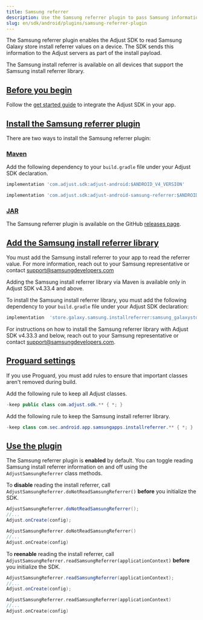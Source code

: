 ```yaml
---
title: Samsung referrer
description: Use the Samsung referrer plugin to pass Samsung information to Adjust.
slug: en/sdk/android/plugins/samsung-referrer-plugin
---
```


The Samsung referrer plugin enables the Adjust SDK to read Samsung Galaxy store install referrer values on a device. The SDK sends this information to the Adjust servers as part of the install payload.

The Samsung install referrer is available on all devices that support the Samsung install referrer library.

## [Before you begin](before-you-begin)

Follow the [get started guide](/en/sdk/android) to integrate the Adjust SDK in your app.

## [Install the Samsung referrer plugin](install-the-samsung-referrer-plugin)

There are two ways to install the Samsung referrer plugin:

### [Maven](maven)

Add the following dependency to your `build.gradle` file under your Adjust SDK declaration.

<CodeBlock title="build.gradle">

```groovy
implementation 'com.adjust.sdk:adjust-android:$ANDROID_V4_VERSION'

implementation 'com.adjust.sdk:adjust-android-samsung-referrer:$ANDROID_V4_VERSION'

```

</CodeBlock>

### [JAR](jar)

The Samsung referrer plugin is available on the GitHub [releases page](https://github.com/adjust/android_sdk/releases/latest).

## [Add the Samsung install referrer library](add-the-samsung-install-referrer-library)

You must add the Samsung install referrer to your app to read the referrer value. For more information, reach out to your Samsung representative or contact support@samsungdevelopers.com

<Accordion title="Adjust SDK v4.33.4 and above">

<Callout type="important">

Adding the Samsung install referrer library via Maven is available only in Adjust SDK v4.33.4 and above.

</Callout>

To install the Samsung install referrer library, you must add the following dependency to your `build.gradle` file under your Adjust SDK declaration:

<CodeBlock title="build.gradle">

```groovy
implementation  'store.galaxy.samsung.installreferrer:samsung_galaxystore_install_referrer:3.0.1'
```

</CodeBlock>

</Accordion>

<Accordion title="Adjust SDK v4.33.3 and below">

For instructions on how to install the Samsung referrer library with Adjust SDK v4.33.3 and below, reach out to your Samsung representative or contact support@samsungdevelopers.com.

</Accordion>

## [Proguard settings](proguard-settings)

If you use Proguard, you must add rules to ensure that important classes aren't removed during build.

Add the following rule to keep all Adjust classes.

<CodeBlock title="Proguard.pro">

```java
-keep public class com.adjust.sdk.** { *; }
```

</CodeBlock>

Add the following rule to keep the Samsung install referrer library.

<CodeBlock title="Proguard.pro">

```java
-keep class com.sec.android.app.samsungapps.installreferrer.** { *; }
```

</CodeBlock>

## [Use the plugin](use-the-plugin)

The Samsung referrer plugin is **enabled** by default. You can toggle reading Samsung install referrer information on and off using the `AdjustSamsungReferrer` class methods.

To **disable** reading the install referrer, call `AdjustSamsungReferrer.doNotReadSamsungReferrer()` **before** you initialize the SDK.

<Tabs>
<Tab title="Java" sync="java">

```java
AdjustSamsungReferrer.doNotReadSamsungReferrer();
//...
Adjust.onCreate(config);
```

</Tab>
<Tab title="Kotlin" sync="kotlin" >

```kotlin
AdjustSamsungReferrer.doNotReadSamsungReferrer()
//...
Adjust.onCreate(config)
```

</Tab>
</Tabs>

To **reenable** reading the install referrer, call `AdjustSamsungReferrer.readSamsungReferrer(applicationContext)` **before** you initialize the SDK.

<Tabs>
<Tab title="Java" sync="java">

```java
AdjustSamsungReferrer.readSamsungReferrer(applicationContext);
//...
Adjust.onCreate(config);
```

</Tab>
<Tab title="Kotlin" sync="kotlin" >

```kotlin
AdjustSamsungReferrer.readSamsungReferrer(applicationContext)
//...
Adjust.onCreate(config)
```

</Tab>
</Tabs>
